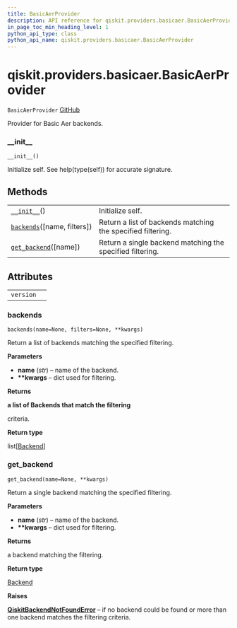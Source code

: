 ```yaml
---
title: BasicAerProvider
description: API reference for qiskit.providers.basicaer.BasicAerProvider
in_page_toc_min_heading_level: 1
python_api_type: class
python_api_name: qiskit.providers.basicaer.BasicAerProvider
---
```


# qiskit.providers.basicaer.BasicAerProvider

<span id="qiskit.providers.basicaer.BasicAerProvider" />

`BasicAerProvider` [GitHub](https://github.com/qiskit/qiskit/tree/stable/0.18/qiskit/providers/basicaer/basicaerprovider.py "view source code")

Provider for Basic Aer backends.

### \_\_init\_\_

<span id="qiskit.providers.basicaer.BasicAerProvider.__init__" />

`__init__()`

Initialize self. See help(type(self)) for accurate signature.

## Methods

|                                                                                                                                            |                                                             |
| ------------------------------------------------------------------------------------------------------------------------------------------ | ----------------------------------------------------------- |
| [`__init__`](#qiskit.providers.basicaer.BasicAerProvider.__init__ "qiskit.providers.basicaer.BasicAerProvider.__init__")()                 | Initialize self.                                            |
| [`backends`](#qiskit.providers.basicaer.BasicAerProvider.backends "qiskit.providers.basicaer.BasicAerProvider.backends")(\[name, filters]) | Return a list of backends matching the specified filtering. |
| [`get_backend`](#qiskit.providers.basicaer.BasicAerProvider.get_backend "qiskit.providers.basicaer.BasicAerProvider.get_backend")(\[name]) | Return a single backend matching the specified filtering.   |

## Attributes

|           |   |
| --------- | - |
| `version` |   |

### backends

<span id="qiskit.providers.basicaer.BasicAerProvider.backends" />

`backends(name=None, filters=None, **kwargs)`

Return a list of backends matching the specified filtering.

**Parameters**

*   **name** (*str*) – name of the backend.
*   **\*\*kwargs** – dict used for filtering.

**Returns**

**a list of Backends that match the filtering**

criteria.

**Return type**

list\[[Backend](qiskit.providers.Backend "qiskit.providers.Backend")]

### get\_backend

<span id="qiskit.providers.basicaer.BasicAerProvider.get_backend" />

`get_backend(name=None, **kwargs)`

Return a single backend matching the specified filtering.

**Parameters**

*   **name** (*str*) – name of the backend.
*   **\*\*kwargs** – dict used for filtering.

**Returns**

a backend matching the filtering.

**Return type**

[Backend](qiskit.providers.Backend "qiskit.providers.Backend")

**Raises**

[**QiskitBackendNotFoundError**](qiskit.providers.QiskitBackendNotFoundError "qiskit.providers.QiskitBackendNotFoundError") – if no backend could be found or more than one backend matches the filtering criteria.

